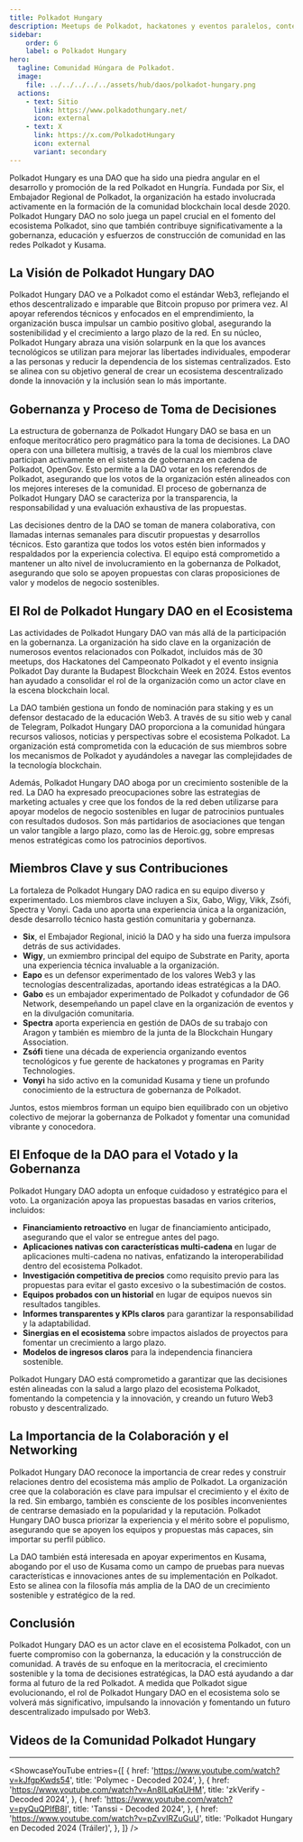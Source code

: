 ```yaml
---
title: Polkadot Hungary
description: Meetups de Polkadot, hackatones y eventos paralelos, contenidos interesantes y tutoriales de la comunidad húngara de Polkadot.
sidebar:
    order: 6
    label: ✪ Polkadot Hungary
hero:
  tagline: Comunidad Húngara de Polkadot.
  image: 
    file: ../../../../../assets/hub/daos/polkadot-hungary.png
  actions:
    - text: Sitio
      link: https://www.polkadothungary.net/
      icon: external
    - text: X
      link: https://x.com/PolkadotHungary
      icon: external
      variant: secondary
---
```



Polkadot Hungary es una DAO que ha sido una piedra angular en el desarrollo y promoción de la red Polkadot en Hungría. Fundada por Six, el Embajador Regional de Polkadot, la organización ha estado involucrada activamente en la formación de la comunidad blockchain local desde 2020. Polkadot Hungary DAO no solo juega un papel crucial en el fomento del ecosistema Polkadot, sino que también contribuye significativamente a la gobernanza, educación y esfuerzos de construcción de comunidad en las redes Polkadot y Kusama.

## La Visión de Polkadot Hungary DAO
Polkadot Hungary DAO ve a Polkadot como el estándar Web3, reflejando el ethos descentralizado e imparable que Bitcoin propuso por primera vez. Al apoyar referendos técnicos y enfocados en el emprendimiento, la organización busca impulsar un cambio positivo global, asegurando la sostenibilidad y el crecimiento a largo plazo de la red. En su núcleo, Polkadot Hungary abraza una visión solarpunk en la que los avances tecnológicos se utilizan para mejorar las libertades individuales, empoderar a las personas y reducir la dependencia de los sistemas centralizados. Esto se alinea con su objetivo general de crear un ecosistema descentralizado donde la innovación y la inclusión sean lo más importante.

## Gobernanza y Proceso de Toma de Decisiones
La estructura de gobernanza de Polkadot Hungary DAO se basa en un enfoque meritocrático pero pragmático para la toma de decisiones. La DAO opera con una billetera multisig, a través de la cual los miembros clave participan activamente en el sistema de gobernanza en cadena de Polkadot, OpenGov. Esto permite a la DAO votar en los referendos de Polkadot, asegurando que los votos de la organización estén alineados con los mejores intereses de la comunidad. El proceso de gobernanza de Polkadot Hungary DAO se caracteriza por la transparencia, la responsabilidad y una evaluación exhaustiva de las propuestas.

Las decisiones dentro de la DAO se toman de manera colaborativa, con llamadas internas semanales para discutir propuestas y desarrollos técnicos. Esto garantiza que todos los votos estén bien informados y respaldados por la experiencia colectiva. El equipo está comprometido a mantener un alto nivel de involucramiento en la gobernanza de Polkadot, asegurando que solo se apoyen propuestas con claras proposiciones de valor y modelos de negocio sostenibles.

## El Rol de Polkadot Hungary DAO en el Ecosistema
Las actividades de Polkadot Hungary DAO van más allá de la participación en la gobernanza. La organización ha sido clave en la organización de numerosos eventos relacionados con Polkadot, incluidos más de 30 meetups, dos Hackatones del Campeonato Polkadot y el evento insignia Polkadot Day durante la Budapest Blockchain Week en 2024. Estos eventos han ayudado a consolidar el rol de la organización como un actor clave en la escena blockchain local.

La DAO también gestiona un fondo de nominación para staking y es un defensor destacado de la educación Web3. A través de su sitio web y canal de Telegram, Polkadot Hungary DAO proporciona a la comunidad húngara recursos valiosos, noticias y perspectivas sobre el ecosistema Polkadot. La organización está comprometida con la educación de sus miembros sobre los mecanismos de Polkadot y ayudándoles a navegar las complejidades de la tecnología blockchain.

Además, Polkadot Hungary DAO aboga por un crecimiento sostenible de la red. La DAO ha expresado preocupaciones sobre las estrategias de marketing actuales y cree que los fondos de la red deben utilizarse para apoyar modelos de negocio sostenibles en lugar de patrocinios puntuales con resultados dudosos. Son más partidarios de asociaciones que tengan un valor tangible a largo plazo, como las de Heroic.gg, sobre empresas menos estratégicas como los patrocinios deportivos.

## Miembros Clave y sus Contribuciones
La fortaleza de Polkadot Hungary DAO radica en su equipo diverso y experimentado. Los miembros clave incluyen a Six, Gabo, Wigy, Vikk, Zsófi, Spectra y Vonyi. Cada uno aporta una experiencia única a la organización, desde desarrollo técnico hasta gestión comunitaria y gobernanza.
- **Six**, el Embajador Regional, inició la DAO y ha sido una fuerza impulsora detrás de sus actividades.
- **Wigy**, un exmiembro principal del equipo de Substrate en Parity, aporta una experiencia técnica invaluable a la organización.
- **Eapo** es un defensor experimentado de los valores Web3 y las tecnologías descentralizadas, aportando ideas estratégicas a la DAO.
- **Gabo** es un embajador experimentado de Polkadot y cofundador de G6 Network, desempeñando un papel clave en la organización de eventos y en la divulgación comunitaria.
- **Spectra** aporta experiencia en gestión de DAOs de su trabajo con Aragon y también es miembro de la junta de la Blockchain Hungary Association.
- **Zsófi** tiene una década de experiencia organizando eventos tecnológicos y fue gerente de hackatones y programas en Parity Technologies.
- **Vonyi** ha sido activo en la comunidad Kusama y tiene un profundo conocimiento de la estructura de gobernanza de Polkadot.

Juntos, estos miembros forman un equipo bien equilibrado con un objetivo colectivo de mejorar la gobernanza de Polkadot y fomentar una comunidad vibrante y conocedora.

## El Enfoque de la DAO para el Votado y la Gobernanza
Polkadot Hungary DAO adopta un enfoque cuidadoso y estratégico para el voto. La organización apoya las propuestas basadas en varios criterios, incluidos:

- **Financiamiento retroactivo** en lugar de financiamiento anticipado, asegurando que el valor se entregue antes del pago.
- **Aplicaciones nativas con características multi-cadena** en lugar de aplicaciones multi-cadena no nativas, enfatizando la interoperabilidad dentro del ecosistema Polkadot.
- **Investigación competitiva de precios** como requisito previo para las propuestas para evitar el gasto excesivo o la subestimación de costos.
- **Equipos probados con un historial** en lugar de equipos nuevos sin resultados tangibles.
- **Informes transparentes y KPIs claros** para garantizar la responsabilidad y la adaptabilidad.
- **Sinergias en el ecosistema** sobre impactos aislados de proyectos para fomentar un crecimiento a largo plazo.
- **Modelos de ingresos claros** para la independencia financiera sostenible.

Polkadot Hungary DAO está comprometido a garantizar que las decisiones estén alineadas con la salud a largo plazo del ecosistema Polkadot, fomentando la competencia y la innovación, y creando un futuro Web3 robusto y descentralizado.

## La Importancia de la Colaboración y el Networking
Polkadot Hungary DAO reconoce la importancia de crear redes y construir relaciones dentro del ecosistema más amplio de Polkadot. La organización cree que la colaboración es clave para impulsar el crecimiento y el éxito de la red. Sin embargo, también es consciente de los posibles inconvenientes de centrarse demasiado en la popularidad y la reputación. Polkadot Hungary DAO busca priorizar la experiencia y el mérito sobre el populismo, asegurando que se apoyen los equipos y propuestas más capaces, sin importar su perfil público.

La DAO también está interesada en apoyar experimentos en Kusama, abogando por el uso de Kusama como un campo de pruebas para nuevas características e innovaciones antes de su implementación en Polkadot. Esto se alinea con la filosofía más amplia de la DAO de un crecimiento sostenible y estratégico de la red.

## Conclusión
Polkadot Hungary DAO es un actor clave en el ecosistema Polkadot, con un fuerte compromiso con la gobernanza, la educación y la construcción de comunidad. A través de su enfoque en la meritocracia, el crecimiento sostenible y la toma de decisiones estratégicas, la DAO está ayudando a dar forma al futuro de la red Polkadot. A medida que Polkadot sigue evolucionando, el rol de Polkadot Hungary DAO en el ecosistema solo se volverá más significativo, impulsando la innovación y fomentando un futuro descentralizado impulsado por Web3.

## Videos de la Comunidad Polkadot Hungary
----------------
<ShowcaseYouTube
  entries={[
          {
      href: 'https://www.youtube.com/watch?v=kJfgpKwds54',
      title: 'Polymec - Decoded 2024',
     },
      {
      href: 'https://www.youtube.com/watch?v=An8ILqKqUHM',
      title: 'zkVerify - Decoded 2024',
    },
    {
      href: 'https://www.youtube.com/watch?v=pyQuQPIfB8I',
      title: 'Tanssi - Decoded 2024',
    },
      {
      href: 'https://www.youtube.com/watch?v=pZvvIRZuGuU',
      title: 'Polkadot Hungary en Decoded 2024 (Tráiler)',
    },
  ]}
/>
